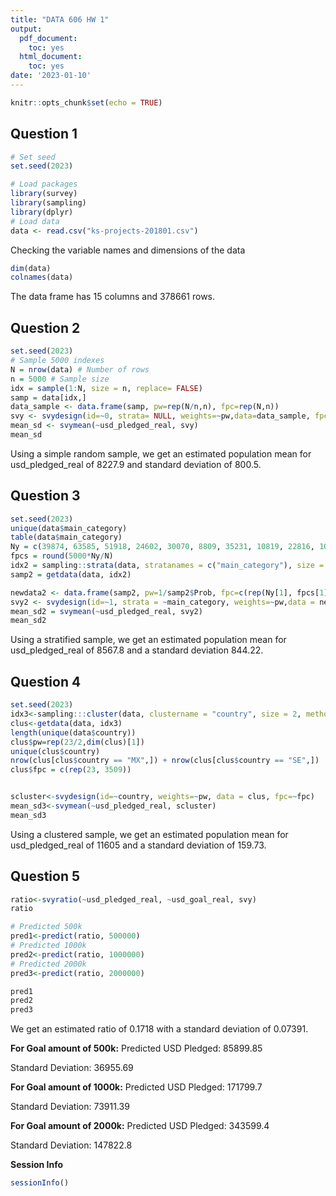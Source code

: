 ```yaml
---
title: "DATA 606 HW 1"
output:
  pdf_document:
    toc: yes
  html_document:
    toc: yes
date: '2023-01-10'
---
```


```r
knitr::opts_chunk$set(echo = TRUE)
```


## Question 1

```r
# Set seed 
set.seed(2023)

# Load packages 
library(survey)
library(sampling)
library(dplyr)
# Load data
data <- read.csv("ks-projects-201801.csv")
```

Checking the variable names and dimensions of the data

```r
dim(data)
colnames(data)
```

The data frame has 15 columns and 378661 rows. 

## Question 2

```r
set.seed(2023)
# Sample 5000 indexes 
N = nrow(data) # Number of rows 
n = 5000 # Sample size
idx = sample(1:N, size = n, replace= FALSE)
samp = data[idx,]
data_sample <- data.frame(samp, pw=rep(N/n,n), fpc=rep(N,n))
svy <- svydesign(id=~0, strata= NULL, weights=~pw,data=data_sample, fpc=~fpc)
mean_sd <- svymean(~usd_pledged_real, svy)
mean_sd
```

Using a simple random sample, we get an estimated  population mean for usd_pledged_real of 8227.9 and standard deviation of 800.5.

## Question 3

```r
set.seed(2023)
unique(data$main_category)
table(data$main_category)
Ny = c(39874, 63585, 51918, 24602, 30070, 8809, 35231, 10819, 22816, 10913, 28153, 10779, 32569, 3768, 4755)
fpcs = round(5000*Ny/N)
idx2 = sampling::strata(data, stratanames = c("main_category"), size = fpcs, method = "srswor")
samp2 = getdata(data, idx2)

newdata2 <- data.frame(samp2, pw=1/samp2$Prob, fpc=c(rep(Ny[1], fpcs[1]), rep(Ny[2], fpcs[2]), rep(Ny[3], fpcs[3]), rep(Ny[4], fpcs[4]), rep(Ny[5], fpcs[5]), rep(Ny[6], fpcs[6]), rep(Ny[7], fpcs[7]), rep(Ny[8], fpcs[8]), rep(Ny[9], fpcs[9]), rep(Ny[10], fpcs[10]), rep(Ny[11], fpcs[11]), rep(Ny[12], fpcs[12]), rep(Ny[13], fpcs[13]), rep(Ny[14], fpcs[14]), rep(Ny[15], fpcs[15])))
svy2 <- svydesign(id=~1, strata = ~main_category, weights=~pw,data = newdata2, fpc=~fpc)
mean_sd2 = svymean(~usd_pledged_real, svy2)
mean_sd2
```

Using a stratified sample, we get an estimated population mean for usd_pledged_real of 8567.8 and a standard deviation 844.22.

## Question 4

```r
set.seed(2023)
idx3<-sampling:::cluster(data, clustername = "country", size = 2, method = "srswor")
clus<-getdata(data, idx3)
length(unique(data$country))
clus$pw=rep(23/2,dim(clus)[1])
unique(clus$country)
nrow(clus[clus$country == "MX",]) + nrow(clus[clus$country == "SE",])
clus$fpc = c(rep(23, 3509))


scluster<-svydesign(id=~country, weights=~pw, data = clus, fpc=~fpc)
mean_sd3<-svymean(~usd_pledged_real, scluster)
mean_sd3
```

Using a clustered sample, we get an estimated population mean for usd_pledged_real of 11605 and a standard deviation of 159.73.

## Question 5

```r
ratio<-svyratio(~usd_pledged_real, ~usd_goal_real, svy)
ratio

# Predicted 500k
pred1<-predict(ratio, 500000)
# Predicted 1000k
pred2<-predict(ratio, 1000000)
# Predicted 2000k
pred3<-predict(ratio, 2000000)

pred1
pred2
pred3
```

We get an estimated ratio of 0.1718 with a standard deviation of 0.07391.

**For Goal amount of 500k:**
Predicted USD Pledged: 85899.85

Standard Deviation: 36955.69


**For Goal amount of 1000k:**
Predicted USD Pledged: 171799.7

Standard Deviation: 73911.39

**For Goal amount of 2000k:**
Predicted USD Pledged: 343599.4

Standard Deviation: 147822.8


**Session Info**
```r
sessionInfo()
```

